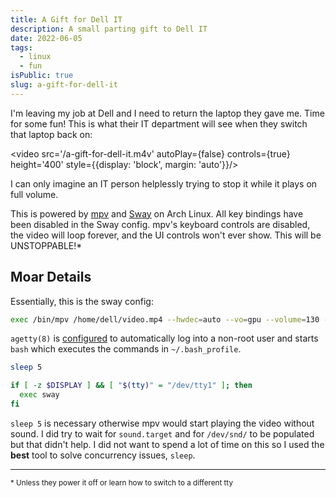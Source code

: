 ```yaml
---
title: A Gift for Dell IT
description: A small parting gift to Dell IT
date: 2022-06-05
tags:
  - linux
  - fun
isPublic: true
slug: a-gift-for-dell-it
---
```


I'm leaving my job at Dell and I need to return the laptop they gave me. Time for some fun! This is what their IT
department will see when they switch that laptop back on:

<video src='/a-gift-for-dell-it.m4v' autoPlay={false} controls={true} height='400'
       style={{display: 'block', margin: 'auto'}}/>

I can only imagine an IT person helplessly trying to stop it while it plays on full volume.

This is powered by [mpv](https://mpv.io/) and [Sway](https://mpv.io/) on Arch Linux. All key bindings have been disabled
in the Sway config. mpv's keyboard controls are disabled, the video will loop forever, and the UI controls won't ever
show. This will be UNSTOPPABLE!*

## Moar Details

Essentially, this is the sway config:

```bash
exec /bin/mpv /home/dell/video.mp4 --hwdec=auto --vo=gpu --volume=130 --loop --no-input-default-bindings --script--opts=osc-visibility=never --fullscreen
```

`agetty(8)` is [configured](https://wiki.archlinux.org/title/Getty#Automatic_login_to_virtual_console) to automatically
log into a non-root user and starts `bash` which executes the commands in `~/.bash_profile`.

```bash
sleep 5

if [ -z $DISPLAY ] && [ "$(tty)" = "/dev/tty1" ]; then
  exec sway
fi
```

`sleep 5` is necessary otherwise mpv would start playing the video without sound. I did try to wait for `sound.target`
and for `/dev/snd/` to be populated but that didn't help. I did not want to spend a lot of time on this so I used the
__best__ tool to solve concurrency issues, `sleep`.

---

<small>
  * Unless they power it off or learn how to switch to a different tty
</small>
